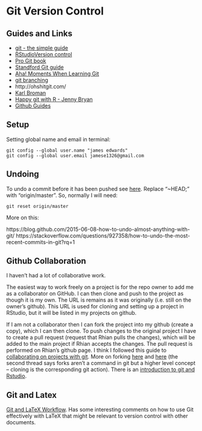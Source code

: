 # Git Version Control

## Guides and Links

+ [git - the simple guide](http://rogerdudler.github.io/git-guide/)
+ [RStudioVersion control](https://support.rstudio.com/hc/en-us/articles/200532077-Version-Control-with-Git-and-SVN)
+ [Pro Git book](http://git-scm.com/book)
+ [Standford Git guide](http://www-cs-students.stanford.edu/~blynn/gitmagic/)
+ [Aha! Moments When Learning Git](http://betterexplained.com/articles/aha-moments-when-learning-git/)
+ [git branching](http://learngitbranching.js.org/)
+ http://ohshitgit.com/
+ [Karl Broman](https://kbroman.org/github_tutorial/)
+ [Happy git with R - Jenny Bryan](Jenny Bryan)
+ [Github Guides](https://guides.github.com/)

## Setup 

Setting global name and email in terminal:

```
git config --global user.name "james edwards"
git config --global user.email jamese1326@gmail.com
```

## Undoing

To undo a commit before it has been pushed see [here](https://bytefreaks.net/programming-2/how-to-undo-a-git-commit-that-was-not-pushed). Replace "~HEAD;" with "origin/master". So, normally I will need:
```
git reset origin/master
```

More on this:

https://blog.github.com/2015-06-08-how-to-undo-almost-anything-with-git/
https://stackoverflow.com/questions/927358/how-to-undo-the-most-recent-commits-in-git?rq=1

## Github Collaboration

I haven't had a lot of collaborative work. 

The easiest way to work freely on a project is for the repo owner to add me as a collaborator on GitHub. I can then clone and push to the project as though it is my own. The URL is remains as it was originally (i.e. still on the owner's github). This URL is used for cloning and setting up a project in RStudio, but it will be listed in my projects on github.

If I am not a collaborator then I can fork the project into my github (create a copy), which I can then clone. To push changes to the original project I have to create a pull request (request that Rhian pulls the changes), which will be added to the main project if Rhian accepts the changes. The pull request is performed on Rhian’s github page. I think I followed this guide to [collaborating on projects with git](https://github.com/codepath/android_guides/wiki/Collaborating-on-Projects-with-Git). More on forking [here](https://stackoverflow.com/questions/3611256/forking-vs-branching-in-github) and [here](https://stackoverflow.com/questions/6286571/are-git-forks-actually-git-clones) (the second thread says forks aren’t a command in git but a higher level concept – cloning is the corresponding git action). There is an [introduction to git and Rstudio](http://r-bio.github.io/intro-git-rstudio/).

## Git and Latex

[Git and LaTeX Workflow ](https://stackoverflow.com/questions/6188780/git-latex-workflow). Has some interesting comments on how to use Git effectively with LaTeX that might be relevant to version control with other documents.